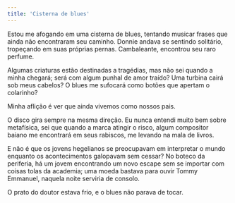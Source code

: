 ```yaml
---
title: 'Cisterna de blues'
---
```


Estou me afogando em uma cisterna de blues, tentando musicar frases que ainda não encontraram seu caminho. Donnie andava se sentindo solitário, tropeçando em suas próprias pernas. Cambaleante, encontrou seu raro perfume.

Algumas criaturas estão destinadas a tragédias, mas não sei quando a minha chegará; será com algum punhal de amor traído? Uma turbina cairá sob meus cabelos? O blues me sufocará como botões que apertam o colarinho?

Minha aflição é ver que ainda vivemos como nossos pais.

O disco gira sempre na mesma direção. Eu nunca entendi muito bem sobre metafísica, sei que quando a marca atingir o risco, algum compositor baiano me encontrará em seus rabiscos, me levando na mala de livros.

E não é que os jovens hegelianos se preocupavam em interpretar o mundo enquanto os acontecimentos galopavam sem cessar? No boteco da periferia, há um jovem encontrando um novo escape sem se importar com coisas tolas da academia; uma moeda bastava para ouvir Tommy Emmanuel, naquela noite serviria de consolo.

O prato do doutor estava frio, e o blues não parava de tocar.